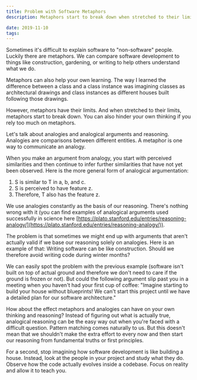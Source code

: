 ```yaml
---
title: Problem with Software Metaphors
description: Metaphors start to break down when stretched to their limits. You can also hinder your own thinking if you rely too much on metaphors.

date: 2019-11-10
tags:
---
```


Sometimes it's difficult to explain software to "non-software" people. Luckily there are metaphors. We can compare software development to things like construction, gardening, or writing to help others understand what we do.

Metaphors can also help your own learning. The way I learned the difference between a class and a class instance was imagining classes as architectural drawings and class instances as different houses built following those drawings.

However, metaphors have their limits. And when stretched to their limits, metaphors start to break down. You can also hinder your own thinking if you rely too much on metaphors.

Let's talk about analogies and analogical arguments and reasoning. Analogies are comparisons between different entities. A metaphor is one way to communicate an analogy.

When you make an argument from analogy, you start with perceived similarities and then continue to infer further similarities that have not yet been observed. Here is the more general form of analogical argumentation:

1. S is similar to T in a, b, and c.
2. S is perceived to have feature z.
3. Therefore, T also has the feature z.

We use analogies constantly as the basis of our reasoning. There's nothing wrong with it (you can find examples of analogical arguments used successfully in science here [https://plato.stanford.edu/entries/reasoning-analogy/](https://plato.stanford.edu/entries/reasoning-analogy/)).

The problem is that sometimes we might end up with arguments that aren't actually valid if we base our reasoning solely on analogies. Here is an example of that: Writing software can be like construction. Should we therefore avoid writing code during winter months?

We can easily spot the problem with the previous example (software isn't built on top of actual ground and therefore we don't need to care if the ground is frozen or not). But could the following argument slip past you in a meeting when you haven't had your first cup of coffee: "Imagine starting to build your house without blueprints! We can't start this project until we have a detailed plan for our software architecture."

How about the effect metaphors and analogies can have on your own thinking and reasoning? Instead of figuring out what is actually true, analogical reasoning can be the easy way out when you're faced with a difficult question. Pattern matching comes naturally to us. But this doesn't mean that we shouldn't make the extra effort to every now and then start our reasoning from fundamental truths or first principles.

For a second, stop imagining how software development is like building a house. Instead, look at the people in your project and study what they do. Observe how the code actually evolves inside a codebase. Focus on reality and allow it to teach you.
